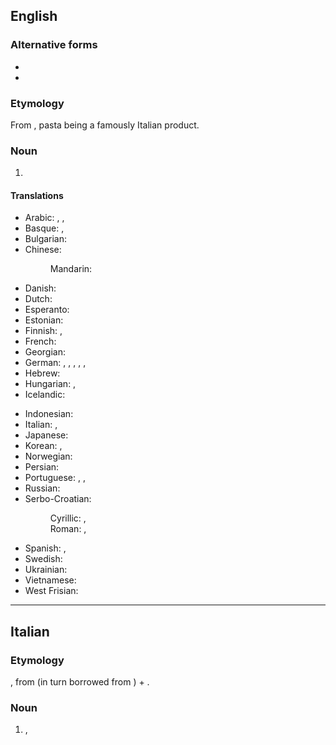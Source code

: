 {{also|spaghettiwestern|Spaghetti Western|spaghetti Western}}
==English==
{{wikipedia}}

===Alternative forms===
* {{l|en|spaghetti Western}}
* {{l|en|Spaghetti Western}}

===Etymology===
From {{compound|en|spaghetti|western}}, pasta being a famously Italian product.

===Noun===
{{en-noun}}

# {{lb|en|cinema}} {{def|A [[motion picture]] produced by an [[Italian]]-[[based]] company and filmed in [[Europe]], notably in [[Italy]], and depicting a tale of [[cowboy]]s and [[desperado]]es set in the [[American]] [[Old West]].}}
#: {{ux|en|''{{w|A Fistful of Dollars}}'' and ''{{w|Once Upon a Time in the West}}'' are famous '''spaghetti westerns'''.}}
#: {{syn|en|Italo-western}}
#: {{hyper|en|Eurowestern|western|movie|film}}

====Translations====
{{trans-top|western film produced in Europe by an Italian company}}
* Arabic: {{t|ar|فِلْم سْبَاغِيتِي|m}}, {{t|ar|غَرْبِيّ سْبَاغِيتِي|m}}, {{t|ar|سْبَاغِيتِي وَسْتَرْن|m}}
* Basque: {{t|eu|spaghetti western}}, {{t|eu|western europarra}}
* Bulgarian: {{t|bg|спаге́ти-уе́стърн|m}}
* Chinese:
*: Mandarin: {{t|cmn|意大利式西部片|tr=yìdàlìshì xībùpiàn}}
* Danish: {{t|da|spaghettiwestern|c}}
* Dutch: {{t+|nl|spaghettiwestern|m}}
* Esperanto: {{t|eo|itala vakera filmo}}
* Estonian: {{t|et|spagetivestern}}
* Finnish: {{t|fi|italowestern}}, {{t|fi|spagettiwestern}}
* French: {{t+|fr|western spaghetti|m}}
* Georgian: {{t|ka|იტალო-ვესტერნი}}
* German: {{t+|de|Italo-Western|m}}, {{t|de|Italowestern|m}}, {{t|de|Spaghetti-Western|m}}, {{t|de|Spaghettiwestern|m}}, {{t|de|Euro-Western|m}}, {{t|de|Eurowestern|m}}
* Hebrew: {{t|he|מַעֲרָבוֹן סְפָּגֶטִי|m|tr=ma'arávon spagéti}}
* Hungarian: {{t|hu|spagettiwestern}}, {{t|hu|makaróniwestern}}
* Icelandic: {{t|is|spagettívestri|m}}
{{trans-mid}}
* Indonesian: {{t|id|Koboi Italia}}
* Italian: {{t|it|spaghetti western|m}}, {{t|it|western all'italiana|m}}
* Japanese: {{t|ja|マカロニ・ウェスタン|tr=makaroni wesutan}}
* Korean: {{t|ko|스파게티 웨스턴}}, {{t|ko|이탤리언 웨스턴}}
* Norwegian: {{t|no|spaghetti-western|m}}
* Persian: {{t|fa|وسترن اسپاگتی|tr=vestern espâgeti}}
* Portuguese: {{t|pt|spaghetti western|m}}, {{t|pt|faroeste espaguete|m}}, {{t|pt|faroeste macarrônico|m}}
* Russian: {{t|ru|спаге́тти-ве́стерн|m}}
* Serbo-Croatian:
*: Cyrillic: {{t|sh|шпагѐти-вѐстерн|m}}, {{t|sh|италѝја̄нскӣ вѐстерн|m}}
*: Roman: {{t|sh|špagèti-vèstern|m}}, {{t|sh|italìjānskī vèstern|m}}
* Spanish: {{t|es|spaghetti western|m}}, {{t|es|wéstern europeo|m}}
* Swedish: {{t|sv|spaghettivästern|c}}
* Ukrainian: {{t|uk|спаге́ті-ве́стерн|m}}
* Vietnamese: {{t|vi|phim Cao bồi Ý}}
* West Frisian: {{t|fy|spagettywestern}}
{{trans-bottom}}

{{topics|en|Genres}}

----

==Italian==
{{wikipedia|lang=it}}

===Etymology===
{{bor|it|en|-}}, from {{m|en|spaghetti}} (in turn borrowed from {{der|it|it|-}}) + {{m|en|western}}.

===Noun===
{{it-noun|m|-}}

# {{lb|it|cinema}} {{l|en|spaghetti western}}, {{l|en|Italo-western}} {{gloss|western film produced in Europe by an Italian company}}
#: {{syn|it|western all'italiana}}
#: {{hyper|it|western|film|pellicola}}